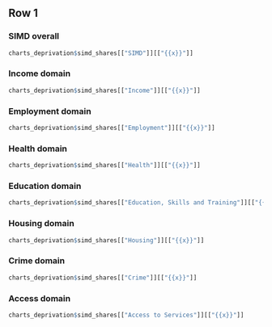 ## Row 1 {.tabset}

### SIMD overall

```r
charts_deprivation$simd_shares[["SIMD"]][["{{x}}"]]
```

### Income domain

```r
charts_deprivation$simd_shares[["Income"]][["{{x}}"]]
```

### Employment domain

```r
charts_deprivation$simd_shares[["Employment"]][["{{x}}"]]
```

### Health domain

```r
charts_deprivation$simd_shares[["Health"]][["{{x}}"]]
```

### Education domain

```r
charts_deprivation$simd_shares[["Education, Skills and Training"]][["{{x}}"]]
```

### Housing domain

```r
charts_deprivation$simd_shares[["Housing"]][["{{x}}"]]
```

### Crime domain

```r
charts_deprivation$simd_shares[["Crime"]][["{{x}}"]]
```

### Access domain

```r
charts_deprivation$simd_shares[["Access to Services"]][["{{x}}"]]
```

